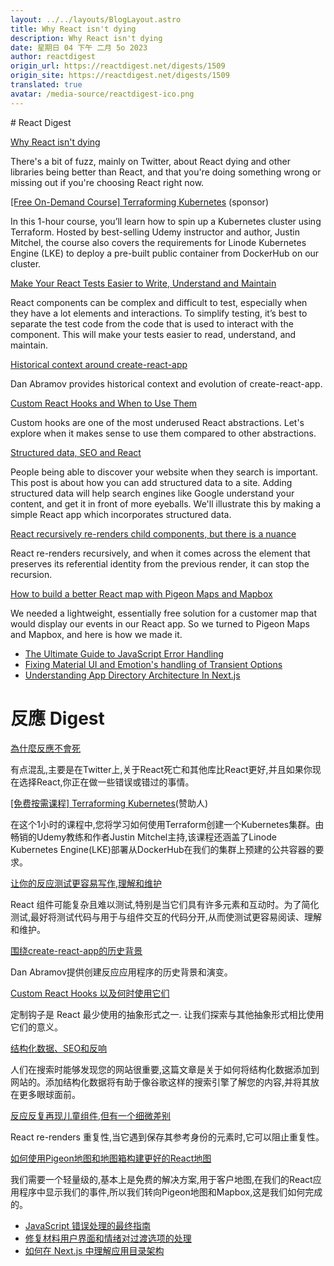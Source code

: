 ```yaml
---
layout: ../../layouts/BlogLayout.astro
title: Why React isn't dying
description: Why React isn't dying
date: 星期日 04 下午 二月 5o 2023
author: reactdigest
origin_url: https://reactdigest.net/digests/1509
origin_site: https://reactdigest.net/digests/1509
translated: true
avatar: /media-source/reactdigest-ico.png
---
```



<Reference client:only="react" title="Why React isn't dying" url="https://reactdigest.net/digests/1509" />

<Detail client:only="react">
	# React Digest

[Why React isn't dying](https://reactdigest.net/link/14562/a24eb3ef-556d-456e-a6a4-25de0a1cd63b/email)

There's a bit of fuzz, mainly on Twitter, about React dying and other libraries being better than React, and that you're doing something wrong or missing out if you're choosing React right now.

[\[Free On-Demand Course\] Terraforming Kubernetes](https://reactdigest.net/link/14563/a24eb3ef-556d-456e-a6a4-25de0a1cd63b/email) (sponsor)

In this 1-hour course, you’ll learn how to spin up a Kubernetes cluster using Terraform. Hosted by best-selling Udemy instructor and author, Justin Mitchel, the course also covers the requirements for Linode Kubernetes Engine (LKE) to deploy a pre-built public container from DockerHub on our cluster.

[Make Your React Tests Easier to Write, Understand and Maintain](https://reactdigest.net/link/14564/a24eb3ef-556d-456e-a6a4-25de0a1cd63b/email)

React components can be complex and difficult to test, especially when they have a lot elements and interactions. To simplify testing, it’s best to separate the test code from the code that is used to interact with the component. This will make your tests easier to read, understand, and maintain.

[Historical context around create-react-app](https://reactdigest.net/link/14565/a24eb3ef-556d-456e-a6a4-25de0a1cd63b/email)

Dan Abramov provides historical context and evolution of create-react-app.

[Custom React Hooks and When to Use Them](https://reactdigest.net/link/14566/a24eb3ef-556d-456e-a6a4-25de0a1cd63b/email)

Custom hooks are one of the most underused React abstractions. Let's explore when it makes sense to use them compared to other abstractions.

[Structured data, SEO and React](https://reactdigest.net/link/14567/a24eb3ef-556d-456e-a6a4-25de0a1cd63b/email)

People being able to discover your website when they search is important. This post is about how you can add structured data to a site. Adding structured data will help search engines like Google understand your content, and get it in front of more eyeballs. We'll illustrate this by making a simple React app which incorporates structured data.

[React recursively re-renders child components, but there is a nuance](https://reactdigest.net/link/14568/a24eb3ef-556d-456e-a6a4-25de0a1cd63b/email)

React re-renders recursively, and when it comes across the element that preserves its referential identity from the previous render, it can stop the recursion.

[How to build a better React map with Pigeon Maps and Mapbox](https://reactdigest.net/link/14569/a24eb3ef-556d-456e-a6a4-25de0a1cd63b/email)

We needed a lightweight, essentially free solution for a customer map that would display our events in our React app. So we turned to Pigeon Maps and Mapbox, and here is how we made it.

*   [The Ultimate Guide to JavaScript Error Handling](https://reactdigest.net/link/14570/a24eb3ef-556d-456e-a6a4-25de0a1cd63b/email)
*   [Fixing Material UI and Emotion's handling of Transient Options](https://reactdigest.net/link/14571/a24eb3ef-556d-456e-a6a4-25de0a1cd63b/email)
*   [Understanding App Directory Architecture In Next.js](https://reactdigest.net/link/14572/a24eb3ef-556d-456e-a6a4-25de0a1cd63b/email)


</Detail>

# 反應 Digest

[為什麼反應不會死](https://reactdigest.net/link/14562/a24eb3ef-556d-456e-a6a4-25de0a1cd63b/email)

有点混乱,主要是在Twitter上,关于React死亡和其他库比React更好,并且如果你现在选择React,你正在做一些错误或错过的事情。

[\[免费按需课程\] Terraforming Kubernetes](https://reactdigest.net/link/14563/a24eb3ef-556d-456e-a6a4-25de0a1cd63b/email)(赞助人)

在这个1小时的课程中,您将学习如何使用Terraform创建一个Kubernetes集群。由畅销的Udemy教练和作者Justin Mitchel主持,该课程还涵盖了Linode Kubernetes Engine(LKE)部署从DockerHub在我们的集群上预建的公共容器的要求。

[让你的反应测试更容易写作,理解和维护](https://reactdigest.net/link/14564/a24eb3ef-556d-456e-a6a4-25de0a1cd63b/email)

React 组件可能复杂且难以测试,特别是当它们具有许多元素和互动时。为了简化测试,最好将测试代码与用于与组件交互的代码分开,从而使测试更容易阅读、理解和维护。

[围绕create-react-app的历史背景](https://reactdigest.net/link/14565/a24eb3ef-556d-456e-a6a4-25de0a1cd63b/email)

Dan Abramov提供创建反应应用程序的历史背景和演变。

[Custom React Hooks 以及何时使用它们](https://reactdigest.net/link/14566/a24eb3ef-556d-456e-a6a4-25de0a1cd63b/email)

定制钩子是 React 最少使用的抽象形式之一. 让我们探索与其他抽象形式相比使用它们的意义。

[结构化数据、SEO和反响](https://reactdigest.net/link/14567/a24eb3ef-556d-456e-a6a4-25de0a1cd63b/email)

人们在搜索时能够发现您的网站很重要,这篇文章是关于如何将结构化数据添加到网站的。添加结构化数据将有助于像谷歌这样的搜索引擎了解您的内容,并将其放在更多眼球面前。

[反应反复再现儿童组件,但有一个细微差别](https://reactdigest.net/link/14568/a24eb3ef-556d-456e-a6a4-25de0a1cd63b/email)

React re-renders 重复性,当它遇到保存其参考身份的元素时,它可以阻止重复性。

[如何使用Pigeon地图和地图箱构建更好的React地图](https://reactdigest.net/link/14569/a24eb3ef-556d-456e-a6a4-25de0a1cd63b/email)

我们需要一个轻量级的,基本上是免费的解决方案,用于客户地图,在我们的React应用程序中显示我们的事件,所以我们转向Pigeon地图和Mapbox,这是我们如何完成的。

* [JavaScript 错误处理的最终指南](https://reactdigest.net/link/14570/a24eb3ef-556d-456e-a6a4-25de0a1cd63b/email)
* [修复材料用户界面和情绪对过渡选项的处理](https://reactdigest.net/link/14571/a24eb3ef-556d-456e-a6a4-25de0a1cd63b/email)
* [如何在 Next.js 中理解应用目录架构](https://reactdigest.net/link/14572/a24eb3ef-556d-456e-a6a4-25de0a1cd63b/email)


